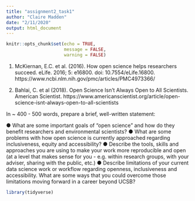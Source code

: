 ```yaml
---
title: "assignment2_task1"
author: "Claire Madden"
date: "2/11/2020"
output: html_document
---
```


```r
knitr::opts_chunk$set(echo = TRUE,
                      message = FALSE,
                      warning = FALSE)
```


1.	McKiernan, E.C. et al. (2016). How open science helps researchers succeed. eLife. 2016; 5: e16800. doi: 10.7554/eLife.16800. https://www.ncbi.nlm.nih.gov/pmc/articles/PMC4973366/

2.	Bahlai, C. et al (2018). Open Science Isn't Always Open to All Scientists. American Scientist. https://www.americanscientist.org/article/open-science-isnt-always-open-to-all-scientists 

In ~ 400 - 500 words, prepare a brief, well-written statement: 

●	What are some important goals of “open science” and how do they benefit researchers and environmental scientists? 
●	What are some problems with how open science is currently approached regarding inclusiveness, equity and accessibility?
●	Describe the tools, skills and approaches you are using to make your work more reproducible and open (at a level that makes sense for you - e.g. within research groups, with your adviser, sharing with the public, etc.)
●	Describe limitations of your current data science work or workflow regarding openness, inclusiveness and accessibility. What are some ways that you could overcome those limitations moving forward in a career beyond UCSB?


```r
library(tidyverse)

```









